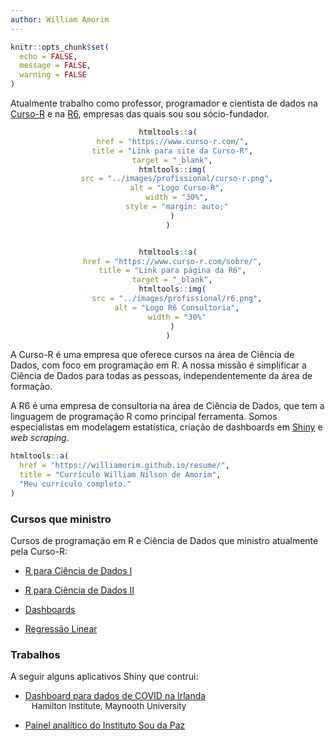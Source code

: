 ```yaml
---
author: William Amorim
---
```


```r
knitr::opts_chunk$set(
  echo = FALSE,
  message = FALSE,
  warning = FALSE
)
```

Atualmente trabalho como professor, programador e cientista de dados na [Curso-R](https://www.curso-r.com/) e na [R6](https://www.curso-r.com/sobre/), empresas das quais sou sou sócio-fundador. 

<center>
```r
htmltools::a(
  href = "https://www.curso-r.com/",
  title = "Link para site da Curso-R",
  target = "_blank",
  htmltools::img(
    src = "../images/profissional/curso-r.png",
    alt = "Logo Curso-R",
    width = "30%",
    style = "margin: auto;"
  )
)


htmltools::a(
  href = "https://www.curso-r.com/sobre/",
  title = "Link para página da R6",
  target = "_blank",
  htmltools::img(
    src = "../images/profissional/r6.png",
    alt = "Logo R6 Consultoria",
    width = "30%"
  )
)
```
</center>

A Curso-R é uma empresa que oferece cursos na área de Ciência de Dados, com foco em programação em R. A nossa missão é simplificar a Ciência de Dados para todas as pessoas, independentemente da área de formação.

A R6 é uma empresa de consultoria na área de Ciência de Dados, que tem a linguagem de programação R como principal ferramenta. Somos especialistas em modelagem estatística, criação de dashboards em [Shiny](https://shiny.rstudio.com/gallery/) e *web scraping*.

```r
htmltools::a(
  href = "https://williamorim.github.io/resume/",
  title = "Currículo William Nilson de Amorim",
  "Meu currículo completo."
)
```


### Cursos que ministro

Cursos de programação em R e Ciência de Dados que ministro atualmente pela Curso-R:

- [R para Ciência de Dados I](https://www.curso-r.com/cursos/r4ds-1/)

- [R para Ciência de Dados II](https://www.curso-r.com/cursos/r4ds-2/)

- [Dashboards](https://www.curso-r.com/cursos/dashboards/)

- [Regressão Linear](https://www.curso-r.com/cursos/regressao-linear/)

### Trabalhos

A seguir alguns aplicativos Shiny que contrui:

- [Dashboard para dados de COVID na Irlanda](https://hamilton-institute.github.io/docs/dashboard.html)
<br><span style = "font-size: 10pt; margin-left: 10px;">Hamilton Institute, Maynooth University</span>

- [Painel analítico do Instituto Sou da Paz](https://sdpa.shinyapps.io/sdpa/)